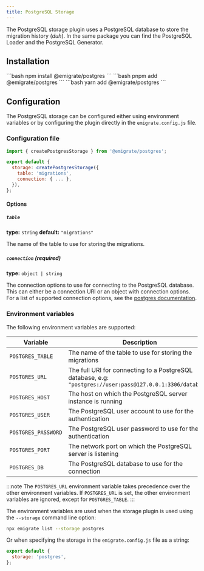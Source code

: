 ```yaml
---
title: PostgreSQL Storage
---
```



The PostgreSQL storage plugin uses a PostgreSQL database to store the migration history (*duh*). In the same package you can find the <Link href="/plugins/loaders/postgres/">PostgreSQL Loader</Link> and the <Link href="/plugins/generators/postgres/">PostgreSQL Generator</Link>.

## Installation

<Tabs>
  <TabItem label="npm">
    ```bash
    npm install @emigrate/postgres
    ```
  </TabItem>
  <TabItem label="pnpm">
    ```bash
    pnpm add @emigrate/postgres
    ```
  </TabItem>
  <TabItem label="yarn">
    ```bash
    yarn add @emigrate/postgres
    ```
  </TabItem>
</Tabs>

## Configuration

The PostgreSQL storage can be configured either using environment variables or by configuring the plugin directly in the <Link href="/reference/configuration/">`emigrate.config.js` file</Link>.

### Configuration file

```js title="emigrate.config.js" {1,4-7}
import { createPostgresStorage } from '@emigrate/postgres';

export default {
  storage: createPostgresStorage({
    table: 'migrations',
    connection: { ... },
  }),
};
```

#### Options

##### `table`

**type:** `string`
**default:** `"migrations"`

The name of the table to use for storing the migrations.

##### `connection` (required)

**type:** `object | string`

The connection options to use for connecting to the PostgreSQL database. This can either be a connection URI or an object with connection options.
For a list of supported connection options, see the [postgres documentation](https://github.com/porsager/postgres#connection).

### Environment variables

The following environment variables are supported:

| Variable            | Description                                                                                                 | Default        |
| ------------------- | ----------------------------------------------------------------------------------------------------------- | -------------- |
| `POSTGRES_TABLE`    | The name of the table to use for storing the migrations                                                     | `"migrations"` |
| `POSTGRES_URL`      | The full URI for connecting to a PostgreSQL database, e.g: `"postgres://user:pass@127.0.0.1:3306/database"` |                |
| `POSTGRES_HOST`     | The host on which the PostgreSQL server instance is running                                                 | `"localhost"`  |
| `POSTGRES_USER`     | The PostgreSQL user account to use for the authentication                                                   |                |
| `POSTGRES_PASSWORD` | The PostgreSQL user password to use for the authentication                                                  |                |
| `POSTGRES_PORT`     | The network port on which the PostgreSQL server is listening                                                | `5432`         |
| `POSTGRES_DB`       | The PostgreSQL database to use for the connection                                                           |                |

:::note
The `POSTGRES_URL` environment variable takes precedence over the other environment variables. If `POSTGRES_URL` is set, the other environment variables are ignored, except for `POSTGRES_TABLE`.
:::

The environment variables are used when the storage plugin is used using the `--storage` command line option:

```bash
npx emigrate list --storage postgres
```

Or when specifying the storage in the <Link href="/reference/configuration/">`emigrate.config.js` file</Link> as a string:

```js title="emigrate.config.js" {2}
export default {
  storage: 'postgres',
};
```
